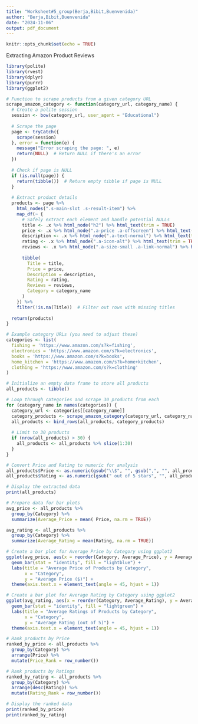 ```yaml
---
title: "Worksheet#5_group(Berja,Bibit,Buenvenida)"
author: "Berja,Bibit,Buenvenida"
date: "2024-11-06"
output: pdf_document
---
```


```r
knitr::opts_chunk$set(echo = TRUE)
```

Extracting Amazon Product Reviews


```r
library(polite)
library(rvest)
library(dplyr)
library(purrr)
library(ggplot2)

# Function to scrape products from a given category URL
scrape_amazon_category <- function(category_url, category_name) {
  # Create a polite session
  session <- bow(category_url, user_agent = "Educational")
  
  # Scrape the page
  page <- tryCatch({
    scrape(session)
  }, error = function(e) {
    message("Error scraping the page: ", e)
    return(NULL)  # Return NULL if there's an error
  })
  
  # Check if page is NULL
  if (is.null(page)) {
    return(tibble())  # Return empty tibble if page is NULL
  }
  
  # Extract product details
  products <- page %>%
    html_nodes(".s-main-slot .s-result-item") %>%
    map_df(~ {
      # Safely extract each element and handle potential NULLs
      title <- .x %>% html_node("h2") %>% html_text(trim = TRUE)
      price <- .x %>% html_node(".a-price .a-offscreen") %>% html_text(trim = TRUE)
      description <- .x %>% html_node(".a-text-normal") %>% html_text(trim = TRUE)
      rating <- .x %>% html_node(".a-icon-alt") %>% html_text(trim = TRUE)
      reviews <- .x %>% html_node(".a-size-small .a-link-normal") %>% html_text(trim = TRUE)
      
      tibble(
        Title = title,
        Price = price,
        Description = description,
        Rating = rating,
        Reviews = reviews,
        Category = category_name
      )
    }) %>%
    filter(!is.na(Title))  # Filter out rows with missing titles
  
  return(products)
}

# Example category URLs (you need to adjust these)
categories <- list(
  fishing = 'https://www.amazon.com/s?k=fishing',
  electronics = 'https://www.amazon.com/s?k=electronics',
  books = 'https://www.amazon.com/s?k=books',
  home_kitchen = 'https://www.amazon.com/s?k=home+kitchen',
  clothing = 'https://www.amazon.com/s?k=clothing'
)

# Initialize an empty data frame to store all products
all_products <- tibble()

# Loop through categories and scrape 30 products from each
for (category_name in names(categories)) {
  category_url <- categories[[category_name]]
  category_products <- scrape_amazon_category(category_url, category_name)
  all_products <- bind_rows(all_products, category_products)
  
  # Limit to 30 products
  if (nrow(all_products) > 30) {
    all_products <- all_products %>% slice(1:30)
  }
}

# Convert Price and Rating to numeric for analysis
all_products$Price <- as.numeric(gsub("\\$", "", gsub(",", "", all_products$Price)))
all_products$Rating <- as.numeric(gsub(" out of 5 stars", "", all_products$Rating))

# Display the extracted data
print(all_products)

# Prepare data for bar plots
avg_price <- all_products %>%
  group_by(Category) %>%
  summarize(Average_Price = mean( Price, na.rm = TRUE))

avg_rating <- all_products %>%
  group_by(Category) %>%
  summarize(Average_Rating = mean(Rating, na.rm = TRUE))

# Create a bar plot for Average Price by Category using ggplot2
ggplot(avg_price, aes(x = reorder(Category, Average_Price), y = Average_Price)) +
  geom_bar(stat = "identity", fill = "lightblue") +
  labs(title = "Average Price of Products by Category", 
       x = "Category", 
       y = "Average Price ($)") +
  theme(axis.text.x = element_text(angle = 45, hjust = 1))

# Create a bar plot for Average Rating by Category using ggplot2
ggplot(avg_rating, aes(x = reorder(Category, Average_Rating), y = Average_Rating)) +
  geom_bar(stat = "identity", fill = "lightgreen") +
  labs(title = "Average Ratings of Products by Category", 
       x = "Category", 
       y = "Average Rating (out of 5)") +
  theme(axis.text.x = element_text(angle = 45, hjust = 1))

# Rank products by Price
ranked_by_price <- all_products %>%
  group_by(Category) %>%
  arrange(Price) %>%
  mutate(Price_Rank = row_number())

# Rank products by Ratings
ranked_by_rating <- all_products %>%
  group_by(Category) %>%
  arrange(desc(Rating)) %>%
  mutate(Rating_Rank = row_number())

# Display the ranked data
print(ranked_by_price)
print(ranked_by_rating)
```